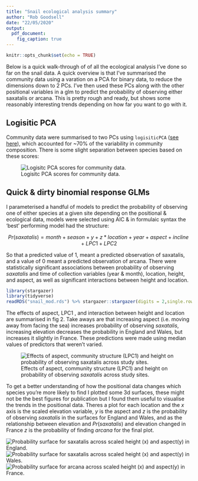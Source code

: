 ```yaml
---
title: "Snail ecological analysis summary"
author: "Rob Goodsell"
date: "22/05/2020"
output: 
  pdf_document:
    fig_caption: true
---
```


```r
knitr::opts_chunk$set(echo = TRUE)
```
Below is a quick walk-through of of all the ecological analysis I've done so far on the snail data. A quick overview is that I've summarised the community data using a varation on a PCA for binary data, to reduce the dimensions down to 2 PCs. I've then used these PCs along with the other positional variables in a glm to predict the probability of observing either saxatalis or arcana. This is pretty rough and ready, but shows some reasonably interesting trends depending on how far you want to go with it. 



## Logisitic PCA

Community data were summarised to two PCs using  `logisiticPCA` ([see here](https://cran.r-project.org/web/packages/logisticPCA/vignettes/logisticPCA.html)), which accounted for ~70% of the variability in community composition. There is some slight separation between species based on these scores:  

![Logisitc PCA scores for community data.](LPCA_scores_snail.png)  



## Quick & dirty binomial response GLMs
I parameterised a handful of models to predict the probability of observing one of either species at a given site depending on the positional & ecological data, models were selected using AIC & in formulaic syntax the 'best' performing model had the structure:

$$ Pr(saxatalis) = month + season  + y + z*location + year + aspect + incline + LPC1 + LPC2 $$  

So that a predicted value of 1, meant a predicted observation of saxatalis, and a value of 0 meant a predicted observation of arcana. There were statistically significant associations between probability of observing _saxatalis_ and time of collection variables (year & month), location, height, and aspect, as well as significant interactions between height and location.  


```r
library(stargazer)
library(tidyverse)
readRDS("snail_mod.rds") %>% stargazer::stargazer(digits = 2,single.row = TRUE,header = FALSE)
```
The effects of aspect, LPC1 , and interaction between height and location are summarised in fig 2.  Take aways are that increasing aspect (i.e. moving away from facing the sea) increases probability of observing _saxatalis_, increasing elevation decreases the probability in England and Wales, but increases it slightly in France. These predictions were made using median values of predictors that weren't varied. 

![Effects of aspect, community structure (LPC1) and height on probability of observing _saxatalis_ across study sites.](pos_eff_snail.png)  



To get a better understanding of how the positional data changes which species you're more likely to find I plotted some 3d surfaces, these might not be the best figures for publication but I found them useful to visualise the trends in the positional data. Theres a plot for each location and 
the *x* axis is the scaled elevation variable, *y* is the aspect and *z* is the probability of observing _saxatalis_ in the surfaces for England and Wales, and as the relationship between elevation and $Pr(saxatalis)$ and elevation changed in France *z* is the probability of finding _arcana_ for the final plot.  


![Probability surface for saxatalis across scaled height (x) and aspect(y) in England.](eng_pr_sax.png)  
![Probability surface for saxatalis across scaled height (x) and aspect(y) in Wales.](wal_pr_sax.png)
![Probability surface for arcana across scaled height (x) and aspect(y) in France.](fra_pr_arc.png)


